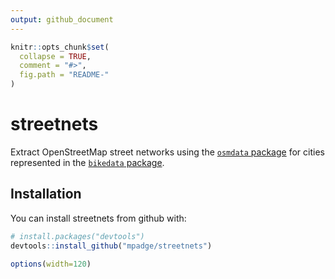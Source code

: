 ```yaml
---
output: github_document
---
```


<!-- README.md is generated from README.Rmd. Please edit that file -->

```r
knitr::opts_chunk$set(
  collapse = TRUE,
  comment = "#>",
  fig.path = "README-"
)
```

# streetnets

Extract OpenStreetMap street networks using the
[`osmdata` package](https://github.com/ropensci/osmdata) for cities represented
in the
[`bikedata` package](https://github.com/ropensci/bikedata).

## Installation

You can install streetnets from github with:

```r
# install.packages("devtools")
devtools::install_github("mpadge/streetnets")
```


```r
options(width=120)
```


